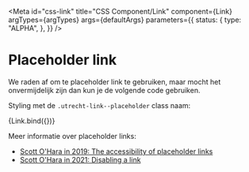 <!-- @license CC0-1.0 -->


<Meta
  id="css-link"
  title="CSS Component/Link"
  component={Link}
  argTypes={argTypes}
  args={defaultArgs}
  parameters={{
    status: {
      type: "ALPHA",
    },
  }}
/>

# Placeholder link

We raden af om te placeholder link te gebruiken, maar mocht het onvermijdelijk zijn dan kun je de volgende code gebruiken.

Styling met de `.utrecht-link--placeholder` class naam:

<Canvas>
  <Story name="Placeholder" args={{ ...exampleArgs, placeholder: true }}>
    {Link.bind({})}
  </Story>
</Canvas>

<ArgsTable story="Placeholder" />

Meer informatie over placeholder links:

- [Scott O'Hara in 2019: The accessibility of placeholder links](https://www.scottohara.me/note/2019/07/17/placeholder-link.html)
- [Scott O'Hara in 2021: Disabling a link](https://www.scottohara.me/blog/2021/05/28/disabled-links.html)
